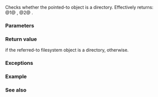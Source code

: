 {{cpp/filesystem/directory_entry/title|is_directory}}
{{cpp/filesystem/directory_entry/navbar}}
{{dcl begin}}
{{dcl|num=1|since=c++17|1=
bool is_directory() const;
}}
{{dcl|num=2|since=c++17|1=
bool is_directory( std::error_code&amp; ec ) const noexcept;
}}
{{dcl end}}

Checks whether the pointed-to object is a directory. Effectively returns:
@1@ {{c|std::filesystem::is_directory(status())}},
@2@ {{c|std::filesystem::is_directory(status(ec))}}.

===Parameters===
{{par begin}}
{{par|ec|out-parameter for error reporting in the non-throwing overload}}
{{par end}}

===Return value===
{{c|true}} if the referred-to filesystem object is a directory, {{c|false}} otherwise.

===Exceptions===
{{cpp/filesystem/error_handling|p|throw=1/2}}

===Example===
{{example
|code=
#include &lt;filesystem&gt;
#include &lt;iostream&gt;
#include &lt;string_view&gt;

namespace fs = std::filesystem;

void check_directory(fs::directory_entry const&amp; d, std::string_view rem = "")
{
    std::cout &lt;&lt; "is_directory(" &lt;&lt; d &lt;&lt; "): " &lt;&lt; d.is_directory() &lt;&lt; rem &lt;&lt; '\n';
}

int main()
{
    fs::directory_entry d1(".");
    fs::directory_entry d2("file.txt");
    fs::directory_entry d3("new_dir");

    std::cout &lt;&lt; std::boolalpha;

    check_directory(d1);
    check_directory(d2);
    check_directory(d3, " (has not been created yet).");

    std::filesystem::create_directory("new_dir");

    check_directory(d3, " (before refresh).");
    d3.refresh();
    check_directory(d3, " (after refresh).");
}
|p=true
|output=
is_directory("."): true
is_directory("file.txt"): false
is_directory("new_dir"): false (has not been created yet).
is_directory("new_dir"): false (before refresh).
is_directory("new_dir"): true (after refresh).
}}

===See also===
{{dsc begin}}
{{dsc inc|cpp/filesystem/dsc is_directory}}
{{dsc end}}

{{langlinks|de|es|fr|it|ja|pt|ru|zh}}
